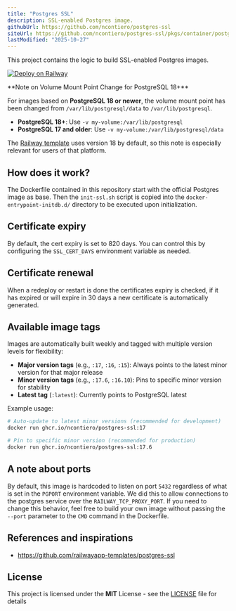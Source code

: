 ```yaml
---
title: "Postgres SSL"
description: SSL-enabled Postgres image.
githubUrl: https://github.com/ncontiero/postgres-ssl
siteUrl: https://github.com/ncontiero/postgres-ssl/pkgs/container/postgres-ssl
lastModified: "2025-10-27"
---
```


This project contains the logic to build SSL-enabled Postgres images.

[![Deploy on Railway](https://railway.com/button.svg)](https://railway.com/deploy/postgresql?referralCode=7y-eBI)

<Notes level="IMPORTANT">
**Note on Volume Mount Point Change for PostgreSQL 18+**

For images based on **PostgreSQL 18 or newer**, the volume mount point has been changed from `/var/lib/postgresql/data` to `/var/lib/postgresql`.

- **PostgreSQL 18+**: Use `-v my-volume:/var/lib/postgresql`
- **PostgreSQL 17 and older**: Use `-v my-volume:/var/lib/postgresql/data`

The [Railway template](https://railway.com/deploy/postgresql?referralCode=7y-eBI) uses version 18 by default, so this note is especially relevant for users of that platform.
</Notes>

## How does it work?

The Dockerfile contained in this repository start with the official Postgres
image as base. Then the `init-ssl.sh` script is copied into the
`docker-entrypoint-initdb.d/` directory to be executed upon initialization.

## Certificate expiry

By default, the cert expiry is set to 820 days. You can control this by
configuring the `SSL_CERT_DAYS` environment variable as needed.

## Certificate renewal

When a redeploy or restart is done the certificates expiry is checked, if it has
expired or will expire in 30 days a new certificate is automatically generated.

## Available image tags

Images are automatically built weekly and tagged with multiple version levels
for flexibility:

- **Major version tags** (e.g., `:17`, `:16`, `:15`): Always points to the
  latest minor version for that major release
- **Minor version tags** (e.g., `:17.6`, `:16.10`): Pins to specific minor
  version for stability
- **Latest tag** (`:latest`): Currently points to PostgreSQL latest

Example usage:

```bash title="terminal"
# Auto-update to latest minor versions (recommended for development)
docker run ghcr.io/ncontiero/postgres-ssl:17

# Pin to specific minor version (recommended for production)
docker run ghcr.io/ncontiero/postgres-ssl:17.6
```

## A note about ports

By default, this image is hardcoded to listen on port `5432` regardless of what
is set in the `PGPORT` environment variable. We did this to allow connections
to the postgres service over the `RAILWAY_TCP_PROXY_PORT`. If you need to
change this behavior, feel free to build your own image without passing the
`--port` parameter to the `CMD` command in the Dockerfile.

## References and inspirations

- https://github.com/railwayapp-templates/postgres-ssl

## License

This project is licensed under the **MIT** License - see the [LICENSE](https://github.com/ncontiero/postgres-ssl/blob/main/LICENSE) file for details
